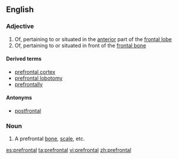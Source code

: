 ==English==

===Adjective===
{{en-adj}}

# Of, pertaining to or situated in the [[anterior]] part of the [[frontal lobe]]
# Of, pertaining to or situated in front of the [[frontal bone]]

====Derived terms====
* [[prefrontal cortex]]
* [[prefrontal lobotomy]]
* [[prefrontally]]

====Antonyms====
* [[postfrontal]]

===Noun===
{{en-noun}}

# A prefrontal [[bone]], [[scale]], etc.

[[es:prefrontal]]
[[ta:prefrontal]]
[[vi:prefrontal]]
[[zh:prefrontal]]